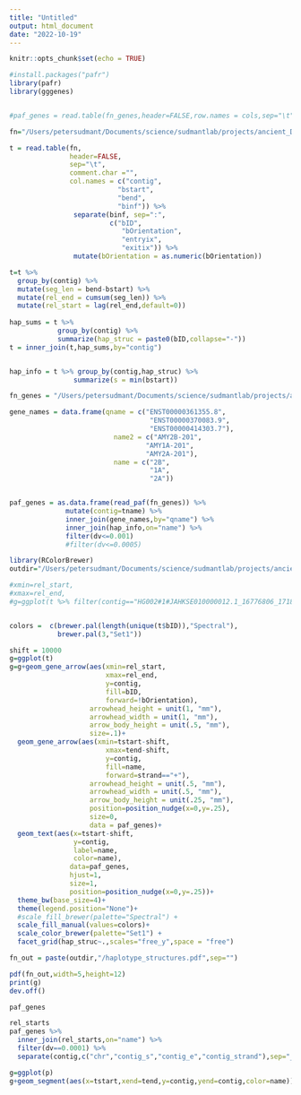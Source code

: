 ```yaml
---
title: "Untitled"
output: html_document
date: "2022-10-19"
---
```


```r
knitr::opts_chunk$set(echo = TRUE)
```

```r
#install.packages("pafr")
library(pafr)
library(gggenes)


#paf_genes = read.table(fn_genes,header=FALSE,row.names = cols,sep="\t",comment.char="")

fn="/Users/petersudmant/Documents/science/sudmantlab/projects/ancient_DNA/amylase/amylase_diversity_project/HPRC_AMY_Sequences/AMY1A_region_principal_bundles.bed"

t = read.table(fn, 
               header=FALSE, 
               sep="\t",
               comment.char ="",
               col.names = c("contig",
                           "bstart",
                           "bend",
                           "binf")) %>%
                separate(binf, sep=":", 
                         c("bID",
                            "bOrientation",
                            "entryix",
                            "exitix")) %>%
                mutate(bOrientation = as.numeric(bOrientation))

t=t %>% 
  group_by(contig) %>%
  mutate(seg_len = bend-bstart) %>%
  mutate(rel_end = cumsum(seg_len)) %>%
  mutate(rel_start = lag(rel_end,default=0))
  
hap_sums = t %>% 
            group_by(contig) %>%
            summarize(hap_struc = paste0(bID,collapse="-"))
t = inner_join(t,hap_sums,by="contig")


hap_info = t %>% group_by(contig,hap_struc) %>%
                summarize(s = min(bstart))

fn_genes = "/Users/petersudmant/Documents/science/sudmantlab/projects/ancient_DNA/amylase/amylase_diversity_project/HPRC_AMY_Sequences/assess_haplotypes/map_gene_locations/output/gene_alns.paf"

gene_names = data.frame(qname = c("ENST00000361355.8",
                                   "ENST00000370083.9",
                                   "ENST00000414303.7"),
                          name2 = c("AMY2B-201",
                                  "AMY1A-201",
                                  "AMY2A-201"),
                          name = c("2B",
                                   "1A",
                                   "2A"))


paf_genes = as.data.frame(read_paf(fn_genes)) %>%
              mutate(contig=tname) %>%
              inner_join(gene_names,by="qname") %>%
              inner_join(hap_info,on="name") %>%
              filter(dv<=0.001)
              #filter(dv<=0.0005)


```
```r
library(RColorBrewer)
outdir="/Users/petersudmant/Documents/science/sudmantlab/projects/ancient_DNA/amylase/amylase_diversity_project/HPRC_AMY_Sequences/assess_haplotypes/output"

#xmin=rel_start,
#xmax=rel_end,
#g=ggplot(t %>% filter(contig=="HG002#1#JAHKSE010000012.1_16776806_17183707_1"))


colors =  c(brewer.pal(length(unique(t$bID)),"Spectral"),
            brewer.pal(3,"Set1"))

shift = 10000
g=ggplot(t)
g=g+geom_gene_arrow(aes(xmin=rel_start,
                        xmax=rel_end,
                        y=contig,
                        fill=bID,
                        forward=!bOrientation),
                    arrowhead_height = unit(1, "mm"), 
                    arrowhead_width = unit(1, "mm"),
                    arrow_body_height = unit(.5, "mm"),
                    size=.1)+
  geom_gene_arrow(aes(xmin=tstart-shift,
                        xmax=tend-shift,
                        y=contig,
                        fill=name,
                        forward=strand=="+"),
                    arrowhead_height = unit(.5, "mm"), 
                    arrowhead_width = unit(.5, "mm"),
                    arrow_body_height = unit(.25, "mm"),
                    position=position_nudge(x=0,y=.25),
                    size=0,
                    data = paf_genes)+
  geom_text(aes(x=tstart-shift,
                y=contig,
                label=name,
                color=name),
               data=paf_genes,
               hjust=1,
               size=1,
               position=position_nudge(x=0,y=.25))+
  theme_bw(base_size=4)+
  theme(legend.position="None")+
  #scale_fill_brewer(palette="Spectral") +
  scale_fill_manual(values=colors)+
  scale_color_brewer(palette="Set1") +
  facet_grid(hap_struc~.,scales="free_y",space = "free")

fn_out = paste(outdir,"/haplotype_structures.pdf",sep="")

pdf(fn_out,width=5,height=12)
print(g)
dev.off()  

paf_genes
```
```r

rel_starts
paf_genes %>% 
  inner_join(rel_starts,on="name") %>% 
  filter(dv==0.0001) %>%
  separate(contig,c("chr","contig_s","contig_e","contig_strand"),sep="_",remove=FALSE)

g=ggplot(p)
g+geom_segment(aes(x=tstart,xend=tend,y=contig,yend=contig,color=name))+theme_bw()

```